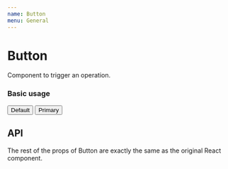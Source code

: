 ```yaml
---
name: Button
menu: General
---
```




# Button

Component to trigger an operation.

### Basic usage

<Playground>
  <Button>Default</Button>
  <Button type="primary">Primary</Button>
</Playground>

## API

<PropsTable of={Button} />

The rest of the props of Button are exactly the same as the original React component.
